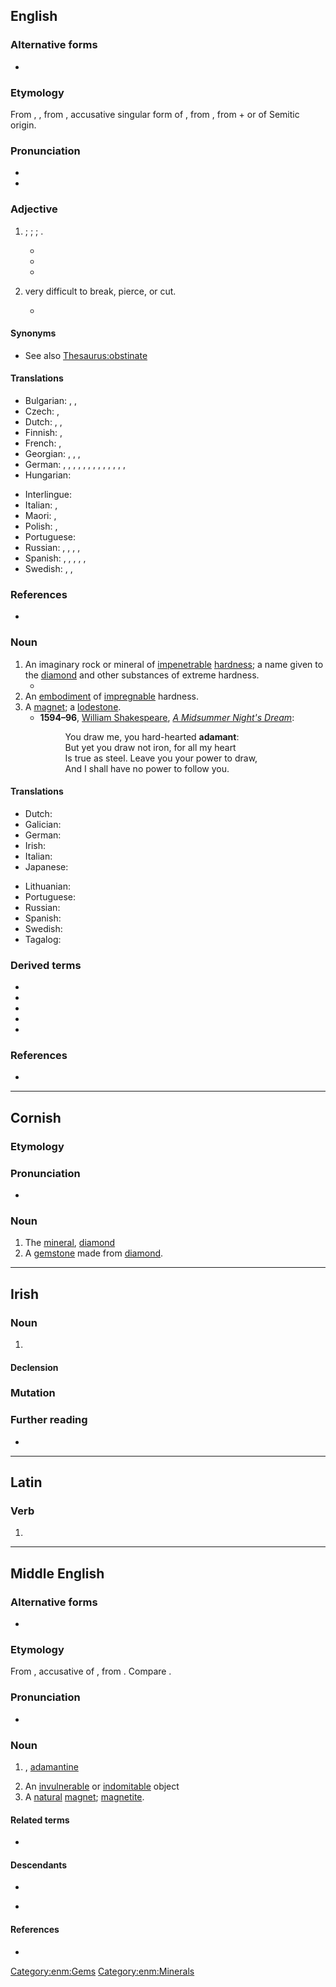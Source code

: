 ==English==
{{wikipedia}}

===Alternative forms===
* {{l|en|adamaunt}} {{qualifier|obsolete}}

===Etymology===
From {{inh|en|enm|adamant}}, {{m|enm|adamaunt}}, from {{der|en|la|adamantem||}}, accusative singular form of {{m|la|adamās||hard as steel}}, from {{der|en|grc|ἀδάμας||invincible}}, from {{m|grc|ἀ-||not}} + {{m|grc|δαμάζω||I tame}} or of Semitic origin.

===Pronunciation===
* {{IPA|/ˈæ.də.mənt/|lang=en}}
* {{audio|En-us-adamant.ogg|Audio (US)|lang=en}}

===Adjective===
{{en-adj}}

# {{lb|en|said of people and their conviction}} {{l|en|firm|Firm}}; {{l|en|unshakeable}}; {{l|en|unyielding}}; {{l|en|determined}}.
#* {{quote-book|lang=en|title=Wildcatters: The True Story of how Conspiracy, Greed and the IRS ...|page=195|author=Charles Moncrief|year=2002|passage=Broiles and Kirkley were '''adamant''' about getting out of the lawsuit, but Mike and Dee were equally '''adamant''' about not wanting to sign a letter of apology}}
#* {{quote-book|lang=en|title=Confessions of the Dyslexic Virgin|page=275|author=Cara E. C. Vermaak|year=2006|passage=Johan is determined to play the field and '''adamant''' about never committing.}}
#* {{quote-book|lang=en|title=Maid to Match|page=94|author=Deeanne Gist|year=2010|passage=What good would such foolishness do a mountain man? But Pa had been '''adamant'''. Just as he'd been '''adamant''' about their reading, writing, numbers, geography, and languages. Just as he'd been '''adamant''' about using proper grammar}}
# {{lb|en|of an object}} very difficult to break, pierce, or cut.
#* {{quote-text|lang=en|year=1956|author=[[w:Arthur C. Clarke|Arthur C. Clarke]]|title=The City and the Stars|page=34
|passage=Unprotected matter, however '''adamant''', would have been ground to dust ages ago.}}

====Synonyms====
* See also [[Thesaurus:obstinate]]

====Translations====
{{trans-top|determined; unshakeable; unyielding}}
* Bulgarian: {{t+|bg|твърд}}, {{t+|bg|неподатлив}}, {{t+|bg|непреклонен}}
* Czech: {{t|cs|neoblomný}}, {{t|cs|neochvějný|m}}
* Dutch: {{t+|nl|onbuigzaam}}, {{t+|nl|onvermurwbaar}}, {{t+|nl|vastberaden}}
* Finnish: {{t+|fi|peräänantamaton}}, {{t+|fi|järkkymätön}}
* French: {{t+|fr|inflexible}}, {{t+|fr|catégorique}}
* Georgian: {{t|ka|მიზანდასახული}}, {{t|ka|ურყევი}}, {{t|ka|უდრეკი}}, {{t|ka|მტკიცე}}
* German: {{t+|de|unnachgiebig}}, {{t+|de|unerbittlich}}, {{t+|de|felsenfest}}, {{t+|de|rigoros}}, {{t+|de|hartnäckig}}, {{t+|de|stur}}, {{t|de|steinhart}}, {{t+|de|eisern}}, {{t+|de|fest}}, {{t+|de|unerschütterlich}}, {{t+|de|undurchdringbar}}, {{t|de|unüberwindbar}}, {{t|de|unverrückbar}}, {{t|de|sehr hart}}
* Hungarian: {{t+|hu|hajthatatlan}}
{{trans-mid}}
* Interlingue: {{t|ie|adamant}}
* Italian: {{t+|it|irremovibile}}, {{t+|it|ostinato|m}}
* Maori: {{t|mi|taumārō }}, {{t|mi|tōkeke}}
* Polish: {{t+|pl|nieustępliwy}}, {{t+|pl|zdecydowany}}
* Portuguese: {{t+|pt|adamantino}}
* Russian: {{t+|ru|непода́тливый}}, {{t+|ru|непрекло́нный}}, {{t+|ru|категори́чный}}, {{t+|ru|непоколеби́мый}}, {{t+|ru|твёрдый}} {{qualifier|как креме́нь}}
* Spanish: {{t+|es|firme}}, {{t+|es|categórico}}, {{t+|es|inflexible}}, {{t|es|impenetrable}}, {{t+|es|obstinado}}, {{t+|es|acérrimo}}
* Swedish: {{t+|sv|orubblig}}, {{t|sv|benhård}}, {{t+|sv|obeveklig}}
{{trans-bottom}}

===References===
* {{R:OneLook}}

===Noun===
{{en-noun}}

# An imaginary rock or mineral of [[impenetrable]] [[hardness]]; a name given to the [[diamond]] and other substances of extreme hardness.
#* {{quote-book
|lang=en
|year=1582
|year_published=
|author=[[w:Robert Parsons (Jesuit)|Robert Parsons]]
|by=
|title=The first booke of the Christian exercise, appertayning to resolution
|url=http://books.google.com/books?id=gvbik25DcCgC&pg=PT144
|original=
|chapter=8
|section=
|isbn=
|edition=
|publisher=G. Flinton
|location=
|editor=
|volume=
|page=
|passage=This then is and alwayes hath ben the fashion of Worldlinges, & reprobate persons, to harden their hartes as an '''adamant''' stone, against anye thinge that shalbe tolde the for amendement of their lives, and for the savinge of their soules.
}}
# An [[embodiment]] of [[impregnable]] hardness.
# A [[magnet]]; a [[lodestone]].
#* '''1594&ndash;96''', [[w:William Shakespeare|William Shakespeare]], ''[[w:A Midsummer Night's Dream|A Midsummer Night's Dream]]'':
#*: You draw me, you hard-hearted '''adamant''':
#*: But yet you draw not iron, for all my heart
#*: Is true as steel. Leave you your power to draw,
#*: And I shall have no power to follow you.

====Translations====
{{trans-top|rock or mineral}}
* Dutch: {{t|nl|adamant}}
* Galician: {{t|gl|adamantium}}
* German: {{t+|de|adamant}}
* Irish: {{t|ga|adhmaint|f}}
* Italian: {{t+|it|adamantino}}
* Japanese: {{t+|ja|金剛|tr=kongō|sc=Jpan}}
{{trans-mid}}
* Lithuanian: {{t|lt|adamantas}}
* Portuguese: {{t+|pt|adamante|m}}
* Russian: {{t+|ru|адамант|m}}
* Spanish: {{t+|es|adamantino}}
* Swedish: {{t+|sv|adamant}}
* Tagalog: {{t|tl|adamantina}}
{{trans-bottom}}

{{trans-top|embodiment of hardness}}
{{trans-mid}}
{{trans-bottom}}

{{trans-see|magnet or loadstone|magnet|loadstone}}

===Derived terms===
* {{l|en|adamance|pos=n}}
* {{l|en|adamantane|pos=a}}
* {{l|en|adamantean|pos=a}}
* {{l|en|adamantine|pos=a}}
* {{l|en|adamantly|pos=adv}}

===References===
* {{R:Webster 1913}}

----

==Cornish==
{{wikipedia}}

===Etymology===

===Pronunciation===
* {{IPA|/ˈadamant/|lang=kw}}

===Noun===
{{kw-noun|m|r|}}

# The [[mineral]], [[diamond]]
# A [[gemstone]] made from [[diamond]].

----

==Irish==

===Noun===
{{ga-noun|f|adamainte|adamaintí}}

# {{alternative form of|adhmaint|t=adamant, lodestone; magnet|lang=ga}}

====Declension====
{{ga-decl-f2|a|damant|damainte|pl=damaintí}}

===Mutation===
{{ga-mut}}

===Further reading===
* {{R:ga:Ó Dónaill}}

----

==Latin==

===Verb===
{{la-verb-form|adamant}}

# {{inflection of|adamō||3|p|pres|actv|indc|lang=la}}

----

==Middle English==

===Alternative forms===
* {{alter|enm|athamaunt|adamaunt|adamawnte|adamaunde|ademand}}

===Etymology===
From {{bor|enm|la|adamantem}}, accusative of {{m|la|adamās}}, from {{der|enm|grc|ἀδάμας}}. Compare {{m|enm|adamas}}.

===Pronunciation===
* {{IPA|lang=enm|/ˈadəmant/|/ˈadəmau̯nt/}}

===Noun===
{{enm-noun}}

# {{l|en|adamant}}, [[adamantine]] {{gloss|valuable gemstone}}
# An [[invulnerable]] or [[indomitable]] object
# A [[natural]] [[magnet]]; [[magnetite]].

====Related terms====
* {{l|enm|adamantine}}

====Descendants====
* {{desc|en|adamant}}
* {{desc|sco|adamant}} {{q|obsolete}}

====References====
* {{R:MED Online|entry=adama(u)nt (n.) |id=MED445 |accessdate=2018-05-11}}

[[Category:enm:Gems]]
[[Category:enm:Minerals]]